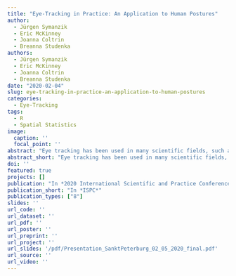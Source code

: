 ```yaml
---
title: "Eye-Tracking in Practice: An Application to Human Postures"
author:
  - Jürgen Symanzik
  - Eric McKinney
  - Joanna Coltrin
  - Breanna Studenka
authors:
  - Jürgen Symanzik
  - Eric McKinney
  - Joanna Coltrin
  - Breanna Studenka
date: "2020-02-04"
slug: eye-tracking-in-practice-an-application-to-human-postures
categories:
  - Eye-Tracking
tags:
  - R
  - Spatial Statistics
image:
  caption: ''
  focal_point: ''
abstract: "Eye tracking has been used in many scientific fields, such as behavioral sciences, education, marketing, and sports. Visualization usually plays an important role in the analysis of eye tracking data. In this presentation, we will briefly introduce the EyeTrackR R package that was developed for processing and visualizing eye tracking data from people looking at scientific posters. We will then present some of our first results of a study that tries to determine where people are looking when ranking the stability of a model holding certain postures. A portable eye-tracker was used to record the original video data of the study participants looking at the human postures. We use a modified version of the Syrjala test and a Voronoi-tessellation-based approach to determine whether study participants from two different groups have similar viewing patterns of these postures."
abstract_short: "Eye tracking has been used in many scientific fields, such as behavioral sciences, education, marketing, and sports. Visualization usually plays an important role in the analysis of eye tracking data. In this presentation, we will briefly introduce the EyeTrackR R package that was developed for processing and visualizing eye tracking data from people looking at scientific posters. We will then present some of our first results of a study that tries to determine where people are looking when ranking the stability of a model holding certain postures. A portable eye-tracker was used to record the original video data of the study participants looking at the human postures. We use a modified version of the Syrjala test and a Voronoi-tessellation-based approach to determine whether study participants from two different groups have similar viewing patterns of these postures."
doi: ''
featured: true
projects: []
publication: "In *2020 International Scientific and Practice Conference (ISCP)*"
publication_short: "In *ISPC*"
publication_types: ["8"]
slides: ''
url_code: ''
url_dataset: ''
url_pdf: ''
url_poster: ''
url_preprint: ''
url_project: ''
url_slides: '/pdf/Presentation_SanktPeterburg_02_05_2020_final.pdf'
url_source: ''
url_video: ''
---
```

